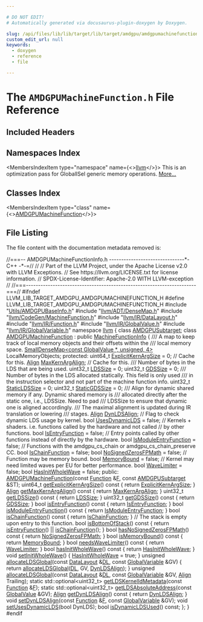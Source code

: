 ```yaml
---

# DO NOT EDIT!
# Automatically generated via docusaurus-plugin-doxygen by Doxygen.

slug: /api/files/lib/lib/target/lib/target/amdgpu/amdgpumachinefunction-h
custom_edit_url: null
keywords:
  - doxygen
  - reference
  - file

---
```





# The `AMDGPUMachineFunction.h` File Reference

<DoxygenPage pluginConfig={pluginConfig}>



## Included Headers

<IncludesList>
<IncludesListItem
  filePath="Utils/AMDGPUBaseInfo.h"
  permalink="/docs/api/files/lib/lib/target/lib/target/amdgpu/lib/target/amdgpu/utils/amdgpubaseinfo-h"
  isLocal="true" />
<IncludesListItem
  filePath="llvm/ADT/DenseMap.h"
  permalink="/docs/api/files/include/include/llvm/include/llvm/adt/densemap-h"
  isLocal="true" />
<IncludesListItem
  filePath="llvm/CodeGen/MachineFunction.h"
  permalink="/docs/api/files/include/include/llvm/include/llvm/codegen/machinefunction-h"
  isLocal="true" />
<IncludesListItem
  filePath="llvm/IR/DataLayout.h"
  permalink="/docs/api/files/include/include/llvm/include/llvm/ir/datalayout-h"
  isLocal="true" />
<IncludesListItem
  filePath="llvm/IR/Function.h"
  permalink="/docs/api/files/include/include/llvm/include/llvm/ir/function-h"
  isLocal="true" />
<IncludesListItem
  filePath="llvm/IR/GlobalValue.h"
  permalink="/docs/api/files/include/include/llvm/include/llvm/ir/globalvalue-h"
  isLocal="true" />
<IncludesListItem
  filePath="llvm/IR/GlobalVariable.h"
  permalink="/docs/api/files/include/include/llvm/include/llvm/ir/globalvariable-h"
  isLocal="true" />
</IncludesList>

## Namespaces Index

<MembersIndex>

<MembersIndexItem
  type="namespace"
  name={<><a href="/docs/api/namespaces/llvm">llvm</a></>}>
This is an optimization pass for GlobalISel generic memory operations. <a href="/docs/api/namespaces/llvm/#details">More...</a>
</MembersIndexItem>

</MembersIndex>

## Classes Index

<MembersIndex>

<MembersIndexItem
  type="class"
  name={<><a href="/docs/api/classes/llvm/amdgpumachinefunction">AMDGPUMachineFunction</a></>}>
</MembersIndexItem>

</MembersIndex>


## File Listing

The file content with the documentation metadata removed is:

<ProgramListing>

<Link id="l00001" /><CodeLine lineNumber="1"><span class="doxyHighlightComment">//===-- AMDGPUMachineFunctionInfo.h -------------------------------&#42;- C++ -&#42;-=//</span></CodeLine>
<Link id="l00002" /><CodeLine lineNumber="2"><span class="doxyHighlightComment">//</span></CodeLine>
<Link id="l00003" /><CodeLine lineNumber="3"><span class="doxyHighlightComment">// Part of the LLVM Project, under the Apache License v2.0 with LLVM Exceptions.</span></CodeLine>
<Link id="l00004" /><CodeLine lineNumber="4"><span class="doxyHighlightComment">// See https://llvm.org/LICENSE.txt for license information.</span></CodeLine>
<Link id="l00005" /><CodeLine lineNumber="5"><span class="doxyHighlightComment">// SPDX-License-Identifier: Apache-2.0 WITH LLVM-exception</span></CodeLine>
<Link id="l00006" /><CodeLine lineNumber="6"><span class="doxyHighlightComment">//</span></CodeLine>
<Link id="l00007" /><CodeLine lineNumber="7"><span class="doxyHighlightComment">//===----------------------------------------------------------------------===//</span></CodeLine>
<Link id="l00008" /><CodeLine lineNumber="8"></CodeLine>
<Link id="l00009" /><CodeLine lineNumber="9"><span class="doxyHighlightPreprocessor">#ifndef LLVM&#95;LIB&#95;TARGET&#95;AMDGPU&#95;AMDGPUMACHINEFUNCTION&#95;H</span></CodeLine>
<Link id="l00010" /><CodeLine lineNumber="10"><span class="doxyHighlightPreprocessor">#define LLVM&#95;LIB&#95;TARGET&#95;AMDGPU&#95;AMDGPUMACHINEFUNCTION&#95;H</span></CodeLine>
<Link id="l00011" /><CodeLine lineNumber="11"></CodeLine>
<Link id="l00012" /><CodeLine lineNumber="12"><span class="doxyHighlightPreprocessor">#include &quot;<a href="/docs/api/files/lib/lib/target/lib/target/amdgpu/lib/target/amdgpu/utils/amdgpubaseinfo-h">Utils/AMDGPUBaseInfo.h</a>&quot;</span></CodeLine>
<Link id="l00013" /><CodeLine lineNumber="13"><span class="doxyHighlightPreprocessor">#include &quot;<a href="/docs/api/files/include/include/llvm/include/llvm/adt/densemap-h">llvm/ADT/DenseMap.h</a>&quot;</span></CodeLine>
<Link id="l00014" /><CodeLine lineNumber="14"><span class="doxyHighlightPreprocessor">#include &quot;<a href="/docs/api/files/include/include/llvm/include/llvm/codegen/machinefunction-h">llvm/CodeGen/MachineFunction.h</a>&quot;</span></CodeLine>
<Link id="l00015" /><CodeLine lineNumber="15"><span class="doxyHighlightPreprocessor">#include &quot;<a href="/docs/api/files/include/include/llvm/include/llvm/ir/datalayout-h">llvm/IR/DataLayout.h</a>&quot;</span></CodeLine>
<Link id="l00016" /><CodeLine lineNumber="16"><span class="doxyHighlightPreprocessor">#include &quot;<a href="/docs/api/files/include/include/llvm/include/llvm/ir/function-h">llvm/IR/Function.h</a>&quot;</span></CodeLine>
<Link id="l00017" /><CodeLine lineNumber="17"><span class="doxyHighlightPreprocessor">#include &quot;<a href="/docs/api/files/include/include/llvm/include/llvm/ir/globalvalue-h">llvm/IR/GlobalValue.h</a>&quot;</span></CodeLine>
<Link id="l00018" /><CodeLine lineNumber="18"><span class="doxyHighlightPreprocessor">#include &quot;<a href="/docs/api/files/include/include/llvm/include/llvm/ir/globalvariable-h">llvm/IR/GlobalVariable.h</a>&quot;</span></CodeLine>
<Link id="l00019" /><CodeLine lineNumber="19"></CodeLine>
<Link id="l00020" /><CodeLine lineNumber="20"><span class="doxyHighlightKeyword">namespace </span><span class="doxyHighlight"><a href="/docs/api/namespaces/llvm">llvm</a> &#123;</span></CodeLine>
<Link id="l00021" /><CodeLine lineNumber="21"></CodeLine>
<Link id="l00022" /><CodeLine lineNumber="22"><span class="doxyHighlightKeyword">class </span><span class="doxyHighlight"><a href="/docs/api/classes/llvm/amdgpusubtarget">AMDGPUSubtarget</a>;</span></CodeLine>
<Link id="l00023" /><CodeLine lineNumber="23"></CodeLine>
<Link id="l00024" /><CodeLine lineNumber="24" lineLink="/docs/api/classes/llvm/amdgpumachinefunction"><span class="doxyHighlightKeyword">class </span><span class="doxyHighlight"><a href="/docs/api/classes/llvm/amdgpumachinefunction/#a068641b222182c6ca0412660993bf1fe">AMDGPUMachineFunction</a> : </span><span class="doxyHighlightKeyword">public</span><span class="doxyHighlight"> <a href="/docs/api/structs/llvm/machinefunctioninfo">MachineFunctionInfo</a> &#123;</span></CodeLine>
<Link id="l00025" /><CodeLine lineNumber="25"><span class="doxyHighlightComment">  /// A map to keep track of local memory objects and their offsets within the</span></CodeLine>
<Link id="l00026" /><CodeLine lineNumber="26"><span class="doxyHighlightComment">  /// local memory space.</span></CodeLine>
<Link id="l00027" /><CodeLine lineNumber="27"><span class="doxyHighlight">  <a href="/docs/api/classes/llvm/smalldensemap">SmallDenseMap&lt;const GlobalValue &#42;, unsigned, 4&gt;</a> LocalMemoryObjects;</span></CodeLine>
<Link id="l00028" /><CodeLine lineNumber="28"></CodeLine>
<Link id="l00029" /><CodeLine lineNumber="29"><span class="doxyHighlightKeyword">protected</span><span class="doxyHighlight">:</span></CodeLine>
<Link id="l00030" /><CodeLine lineNumber="30" lineLink="/docs/api/classes/llvm/amdgpumachinefunction/#a9318690cba377542ffecdb6a8a2ac39f"><span class="doxyHighlight">  uint64&#95;t <a href="/docs/api/classes/llvm/amdgpumachinefunction/#a9318690cba377542ffecdb6a8a2ac39f">ExplicitKernArgSize</a> = 0; </span><span class="doxyHighlightComment">// Cache for this.</span></CodeLine>
<Link id="l00031" /><CodeLine lineNumber="31" lineLink="/docs/api/classes/llvm/amdgpumachinefunction/#a5b5bc726d50b57e9e82bfd02eecb7e91"><span class="doxyHighlight">  <a href="/docs/api/structs/llvm/align">Align</a> <a href="/docs/api/classes/llvm/amdgpumachinefunction/#a5b5bc726d50b57e9e82bfd02eecb7e91">MaxKernArgAlign</a>;        </span><span class="doxyHighlightComment">// Cache for this.</span></CodeLine>
<Link id="l00032" /><CodeLine lineNumber="32"></CodeLine>
<Link id="l00033" /><CodeLine lineNumber="33"><span class="doxyHighlightComment">  /// Number of bytes in the LDS that are being used.</span></CodeLine>
<Link id="l00034" /><CodeLine lineNumber="34" lineLink="/docs/api/classes/llvm/amdgpumachinefunction/#a4ea1052b644ee8178f59af2fc849ad74"><span class="doxyHighlight">  uint32&#95;t <a href="/docs/api/classes/llvm/amdgpumachinefunction/#a4ea1052b644ee8178f59af2fc849ad74">LDSSize</a> = 0;</span></CodeLine>
<Link id="l00035" /><CodeLine lineNumber="35" lineLink="/docs/api/classes/llvm/amdgpumachinefunction/#a6e4dd0cb7a44f4d03ce17571e9b63c06"><span class="doxyHighlight">  uint32&#95;t <a href="/docs/api/classes/llvm/amdgpumachinefunction/#a6e4dd0cb7a44f4d03ce17571e9b63c06">GDSSize</a> = 0;</span></CodeLine>
<Link id="l00036" /><CodeLine lineNumber="36"></CodeLine>
<Link id="l00037" /><CodeLine lineNumber="37"><span class="doxyHighlightComment">  /// Number of bytes in the LDS allocated statically. This field is only used</span></CodeLine>
<Link id="l00038" /><CodeLine lineNumber="38"><span class="doxyHighlightComment">  /// in the instruction selector and not part of the machine function info.</span></CodeLine>
<Link id="l00039" /><CodeLine lineNumber="39" lineLink="/docs/api/classes/llvm/amdgpumachinefunction/#ad8f51075bee6e9e5c9d7dfb47ea79a85"><span class="doxyHighlight">  uint32&#95;t <a href="/docs/api/classes/llvm/amdgpumachinefunction/#ad8f51075bee6e9e5c9d7dfb47ea79a85">StaticLDSSize</a> = 0;</span></CodeLine>
<Link id="l00040" /><CodeLine lineNumber="40" lineLink="/docs/api/classes/llvm/amdgpumachinefunction/#a42f8ddd08e6b72408232138955af8b84"><span class="doxyHighlight">  uint32&#95;t <a href="/docs/api/classes/llvm/amdgpumachinefunction/#a42f8ddd08e6b72408232138955af8b84">StaticGDSSize</a> = 0;</span></CodeLine>
<Link id="l00041" /><CodeLine lineNumber="41"></CodeLine>
<Link id="l00042" /><CodeLine lineNumber="42"><span class="doxyHighlightComment">  /// Align for dynamic shared memory if any. Dynamic shared memory is</span></CodeLine>
<Link id="l00043" /><CodeLine lineNumber="43"><span class="doxyHighlightComment">  /// allocated directly after the static one, i.e., LDSSize. Need to pad</span></CodeLine>
<Link id="l00044" /><CodeLine lineNumber="44"><span class="doxyHighlightComment">  /// LDSSize to ensure that dynamic one is aligned accordingly.</span></CodeLine>
<Link id="l00045" /><CodeLine lineNumber="45"><span class="doxyHighlightComment">  /// The maximal alignment is updated during IR translation or lowering</span></CodeLine>
<Link id="l00046" /><CodeLine lineNumber="46"><span class="doxyHighlightComment">  /// stages.</span></CodeLine>
<Link id="l00047" /><CodeLine lineNumber="47" lineLink="/docs/api/classes/llvm/amdgpumachinefunction/#a26dfb8d7a283c9d86569786a61f4ced8"><span class="doxyHighlight">  <a href="/docs/api/structs/llvm/align">Align</a> <a href="/docs/api/classes/llvm/amdgpumachinefunction/#a26dfb8d7a283c9d86569786a61f4ced8">DynLDSAlign</a>;</span></CodeLine>
<Link id="l00048" /><CodeLine lineNumber="48"></CodeLine>
<Link id="l00049" /><CodeLine lineNumber="49"><span class="doxyHighlight">  </span><span class="doxyHighlightComment">// Flag to check dynamic LDS usage by kernel.</span></CodeLine>
<Link id="l00050" /><CodeLine lineNumber="50" lineLink="/docs/api/classes/llvm/amdgpumachinefunction/#abd14168911d00008d017d4d2f79d88d7"><span class="doxyHighlight">  </span><span class="doxyHighlightKeywordType">bool</span><span class="doxyHighlight"> <a href="/docs/api/classes/llvm/amdgpumachinefunction/#abd14168911d00008d017d4d2f79d88d7">UsesDynamicLDS</a> = </span><span class="doxyHighlightKeyword">false</span><span class="doxyHighlight">;</span></CodeLine>
<Link id="l00051" /><CodeLine lineNumber="51"></CodeLine>
<Link id="l00052" /><CodeLine lineNumber="52"><span class="doxyHighlight">  </span><span class="doxyHighlightComment">// Kernels + shaders. i.e. functions called by the hardware and not called</span></CodeLine>
<Link id="l00053" /><CodeLine lineNumber="53"><span class="doxyHighlight">  </span><span class="doxyHighlightComment">// by other functions.</span></CodeLine>
<Link id="l00054" /><CodeLine lineNumber="54" lineLink="/docs/api/classes/llvm/amdgpumachinefunction/#aa59a9d94554865b7bab5bea11f8b973d"><span class="doxyHighlight">  </span><span class="doxyHighlightKeywordType">bool</span><span class="doxyHighlight"> <a href="/docs/api/classes/llvm/amdgpumachinefunction/#aa59a9d94554865b7bab5bea11f8b973d">IsEntryFunction</a> = </span><span class="doxyHighlightKeyword">false</span><span class="doxyHighlight">;</span></CodeLine>
<Link id="l00055" /><CodeLine lineNumber="55"></CodeLine>
<Link id="l00056" /><CodeLine lineNumber="56"><span class="doxyHighlight">  </span><span class="doxyHighlightComment">// Entry points called by other functions instead of directly by the hardware.</span></CodeLine>
<Link id="l00057" /><CodeLine lineNumber="57" lineLink="/docs/api/classes/llvm/amdgpumachinefunction/#ace6d8c6efdd13fdf8c3831ca049d1377"><span class="doxyHighlight">  </span><span class="doxyHighlightKeywordType">bool</span><span class="doxyHighlight"> <a href="/docs/api/classes/llvm/amdgpumachinefunction/#ace6d8c6efdd13fdf8c3831ca049d1377">IsModuleEntryFunction</a> = </span><span class="doxyHighlightKeyword">false</span><span class="doxyHighlight">;</span></CodeLine>
<Link id="l00058" /><CodeLine lineNumber="58"></CodeLine>
<Link id="l00059" /><CodeLine lineNumber="59"><span class="doxyHighlight">  </span><span class="doxyHighlightComment">// Functions with the amdgpu&#95;cs&#95;chain or amdgpu&#95;cs&#95;chain&#95;preserve CC.</span></CodeLine>
<Link id="l00060" /><CodeLine lineNumber="60" lineLink="/docs/api/classes/llvm/amdgpumachinefunction/#a037d12d5a0b5626bca86803be4ff3dcc"><span class="doxyHighlight">  </span><span class="doxyHighlightKeywordType">bool</span><span class="doxyHighlight"> <a href="/docs/api/classes/llvm/amdgpumachinefunction/#a037d12d5a0b5626bca86803be4ff3dcc">IsChainFunction</a> = </span><span class="doxyHighlightKeyword">false</span><span class="doxyHighlight">;</span></CodeLine>
<Link id="l00061" /><CodeLine lineNumber="61"></CodeLine>
<Link id="l00062" /><CodeLine lineNumber="62" lineLink="/docs/api/classes/llvm/amdgpumachinefunction/#adb0af18f1972cd5ac546dd5c00fd8a3c"><span class="doxyHighlight">  </span><span class="doxyHighlightKeywordType">bool</span><span class="doxyHighlight"> <a href="/docs/api/classes/llvm/amdgpumachinefunction/#adb0af18f1972cd5ac546dd5c00fd8a3c">NoSignedZerosFPMath</a> = </span><span class="doxyHighlightKeyword">false</span><span class="doxyHighlight">;</span></CodeLine>
<Link id="l00063" /><CodeLine lineNumber="63"></CodeLine>
<Link id="l00064" /><CodeLine lineNumber="64"><span class="doxyHighlight">  </span><span class="doxyHighlightComment">// Function may be memory bound.</span></CodeLine>
<Link id="l00065" /><CodeLine lineNumber="65" lineLink="/docs/api/classes/llvm/amdgpumachinefunction/#a6f2639538d0b4aad2be25d5c27085c7d"><span class="doxyHighlight">  </span><span class="doxyHighlightKeywordType">bool</span><span class="doxyHighlight"> <a href="/docs/api/classes/llvm/amdgpumachinefunction/#a6f2639538d0b4aad2be25d5c27085c7d">MemoryBound</a> = </span><span class="doxyHighlightKeyword">false</span><span class="doxyHighlight">;</span></CodeLine>
<Link id="l00066" /><CodeLine lineNumber="66"></CodeLine>
<Link id="l00067" /><CodeLine lineNumber="67"><span class="doxyHighlight">  </span><span class="doxyHighlightComment">// Kernel may need limited waves per EU for better performance.</span></CodeLine>
<Link id="l00068" /><CodeLine lineNumber="68" lineLink="/docs/api/classes/llvm/amdgpumachinefunction/#a42989a7812f1018b0aa737f7fed9f3f2"><span class="doxyHighlight">  </span><span class="doxyHighlightKeywordType">bool</span><span class="doxyHighlight"> <a href="/docs/api/classes/llvm/amdgpumachinefunction/#a42989a7812f1018b0aa737f7fed9f3f2">WaveLimiter</a> = </span><span class="doxyHighlightKeyword">false</span><span class="doxyHighlight">;</span></CodeLine>
<Link id="l00069" /><CodeLine lineNumber="69"></CodeLine>
<Link id="l00070" /><CodeLine lineNumber="70" lineLink="/docs/api/classes/llvm/amdgpumachinefunction/#af7087f849071c453aff24149484195ad"><span class="doxyHighlight">  </span><span class="doxyHighlightKeywordType">bool</span><span class="doxyHighlight"> <a href="/docs/api/classes/llvm/amdgpumachinefunction/#af7087f849071c453aff24149484195ad">HasInitWholeWave</a> = </span><span class="doxyHighlightKeyword">false</span><span class="doxyHighlight">;</span></CodeLine>
<Link id="l00071" /><CodeLine lineNumber="71"></CodeLine>
<Link id="l00072" /><CodeLine lineNumber="72"><span class="doxyHighlightKeyword">public</span><span class="doxyHighlight">:</span></CodeLine>
<Link id="l00073" /><CodeLine lineNumber="73"><span class="doxyHighlight">  <a href="/docs/api/classes/llvm/amdgpumachinefunction/#a068641b222182c6ca0412660993bf1fe">AMDGPUMachineFunction</a>(</span><span class="doxyHighlightKeyword">const</span><span class="doxyHighlight"> <a href="/docs/api/classes/llvm/function">Function</a> &amp;<a href="/docs/api/files/lib/lib/support/md5-cpp/#a96d73bbd7af15cb1fc38c3f4a3bd82e9">F</a>, </span><span class="doxyHighlightKeyword">const</span><span class="doxyHighlight"> <a href="/docs/api/classes/llvm/amdgpusubtarget">AMDGPUSubtarget</a> &amp;ST);</span></CodeLine>
<Link id="l00074" /><CodeLine lineNumber="74"></CodeLine>
<Link id="l00075" /><CodeLine lineNumber="75" lineLink="/docs/api/classes/llvm/amdgpumachinefunction/#a1ced58aedd5a6e72293baf4894eff497"><span class="doxyHighlight">  uint64&#95;t <a href="/docs/api/classes/llvm/amdgpumachinefunction/#a1ced58aedd5a6e72293baf4894eff497">getExplicitKernArgSize</a>()</span><span class="doxyHighlightKeyword"> const </span><span class="doxyHighlight">&#123;</span></CodeLine>
<Link id="l00076" /><CodeLine lineNumber="76"><span class="doxyHighlight">    </span><span class="doxyHighlightKeywordFlow">return</span><span class="doxyHighlight"> <a href="/docs/api/classes/llvm/amdgpumachinefunction/#a9318690cba377542ffecdb6a8a2ac39f">ExplicitKernArgSize</a>;</span></CodeLine>
<Link id="l00077" /><CodeLine lineNumber="77"><span class="doxyHighlight">  &#125;</span></CodeLine>
<Link id="l00078" /><CodeLine lineNumber="78"></CodeLine>
<Link id="l00079" /><CodeLine lineNumber="79" lineLink="/docs/api/classes/llvm/amdgpumachinefunction/#a13d8554bed127850d39571581b7ded81"><span class="doxyHighlight">  <a href="/docs/api/structs/llvm/align">Align</a> <a href="/docs/api/classes/llvm/amdgpumachinefunction/#a13d8554bed127850d39571581b7ded81">getMaxKernArgAlign</a>()</span><span class="doxyHighlightKeyword"> const </span><span class="doxyHighlight">&#123; </span><span class="doxyHighlightKeywordFlow">return</span><span class="doxyHighlight"> <a href="/docs/api/classes/llvm/amdgpumachinefunction/#a5b5bc726d50b57e9e82bfd02eecb7e91">MaxKernArgAlign</a>; &#125;</span></CodeLine>
<Link id="l00080" /><CodeLine lineNumber="80"></CodeLine>
<Link id="l00081" /><CodeLine lineNumber="81" lineLink="/docs/api/classes/llvm/amdgpumachinefunction/#a1e2bde424bd7365a73971777ed20a7a8"><span class="doxyHighlight">  uint32&#95;t <a href="/docs/api/classes/llvm/amdgpumachinefunction/#a1e2bde424bd7365a73971777ed20a7a8">getLDSSize</a>()</span><span class="doxyHighlightKeyword"> const </span><span class="doxyHighlight">&#123;</span></CodeLine>
<Link id="l00082" /><CodeLine lineNumber="82"><span class="doxyHighlight">    </span><span class="doxyHighlightKeywordFlow">return</span><span class="doxyHighlight"> <a href="/docs/api/classes/llvm/amdgpumachinefunction/#a4ea1052b644ee8178f59af2fc849ad74">LDSSize</a>;</span></CodeLine>
<Link id="l00083" /><CodeLine lineNumber="83"><span class="doxyHighlight">  &#125;</span></CodeLine>
<Link id="l00084" /><CodeLine lineNumber="84"></CodeLine>
<Link id="l00085" /><CodeLine lineNumber="85" lineLink="/docs/api/classes/llvm/amdgpumachinefunction/#a5cf3d96902ddf401b7d128644c0d19ce"><span class="doxyHighlight">  uint32&#95;t <a href="/docs/api/classes/llvm/amdgpumachinefunction/#a5cf3d96902ddf401b7d128644c0d19ce">getGDSSize</a>()</span><span class="doxyHighlightKeyword"> const </span><span class="doxyHighlight">&#123;</span></CodeLine>
<Link id="l00086" /><CodeLine lineNumber="86"><span class="doxyHighlight">    </span><span class="doxyHighlightKeywordFlow">return</span><span class="doxyHighlight"> <a href="/docs/api/classes/llvm/amdgpumachinefunction/#a6e4dd0cb7a44f4d03ce17571e9b63c06">GDSSize</a>;</span></CodeLine>
<Link id="l00087" /><CodeLine lineNumber="87"><span class="doxyHighlight">  &#125;</span></CodeLine>
<Link id="l00088" /><CodeLine lineNumber="88"></CodeLine>
<Link id="l00089" /><CodeLine lineNumber="89" lineLink="/docs/api/classes/llvm/amdgpumachinefunction/#ab37f1839fd82f8b84b7a2ca87b289c46"><span class="doxyHighlight">  </span><span class="doxyHighlightKeywordType">bool</span><span class="doxyHighlight"> <a href="/docs/api/classes/llvm/amdgpumachinefunction/#ab37f1839fd82f8b84b7a2ca87b289c46">isEntryFunction</a>()</span><span class="doxyHighlightKeyword"> const </span><span class="doxyHighlight">&#123;</span></CodeLine>
<Link id="l00090" /><CodeLine lineNumber="90"><span class="doxyHighlight">    </span><span class="doxyHighlightKeywordFlow">return</span><span class="doxyHighlight"> <a href="/docs/api/classes/llvm/amdgpumachinefunction/#aa59a9d94554865b7bab5bea11f8b973d">IsEntryFunction</a>;</span></CodeLine>
<Link id="l00091" /><CodeLine lineNumber="91"><span class="doxyHighlight">  &#125;</span></CodeLine>
<Link id="l00092" /><CodeLine lineNumber="92"></CodeLine>
<Link id="l00093" /><CodeLine lineNumber="93" lineLink="/docs/api/classes/llvm/amdgpumachinefunction/#ac1af3affe7a4cee4c8f08afbd7e20282"><span class="doxyHighlight">  </span><span class="doxyHighlightKeywordType">bool</span><span class="doxyHighlight"> <a href="/docs/api/classes/llvm/amdgpumachinefunction/#ac1af3affe7a4cee4c8f08afbd7e20282">isModuleEntryFunction</a>()</span><span class="doxyHighlightKeyword"> const </span><span class="doxyHighlight">&#123; </span><span class="doxyHighlightKeywordFlow">return</span><span class="doxyHighlight"> <a href="/docs/api/classes/llvm/amdgpumachinefunction/#ace6d8c6efdd13fdf8c3831ca049d1377">IsModuleEntryFunction</a>; &#125;</span></CodeLine>
<Link id="l00094" /><CodeLine lineNumber="94"></CodeLine>
<Link id="l00095" /><CodeLine lineNumber="95" lineLink="/docs/api/classes/llvm/amdgpumachinefunction/#a8bc6e445f31f547c90d8d35d0b2259df"><span class="doxyHighlight">  </span><span class="doxyHighlightKeywordType">bool</span><span class="doxyHighlight"> <a href="/docs/api/classes/llvm/amdgpumachinefunction/#a8bc6e445f31f547c90d8d35d0b2259df">isChainFunction</a>()</span><span class="doxyHighlightKeyword"> const </span><span class="doxyHighlight">&#123; </span><span class="doxyHighlightKeywordFlow">return</span><span class="doxyHighlight"> <a href="/docs/api/classes/llvm/amdgpumachinefunction/#a037d12d5a0b5626bca86803be4ff3dcc">IsChainFunction</a>; &#125;</span></CodeLine>
<Link id="l00096" /><CodeLine lineNumber="96"></CodeLine>
<Link id="l00097" /><CodeLine lineNumber="97"><span class="doxyHighlight">  </span><span class="doxyHighlightComment">// The stack is empty upon entry to this function.</span></CodeLine>
<Link id="l00098" /><CodeLine lineNumber="98" lineLink="/docs/api/classes/llvm/amdgpumachinefunction/#a4a54a8e4e1d0b402f3cfd22a32bb3452"><span class="doxyHighlight">  </span><span class="doxyHighlightKeywordType">bool</span><span class="doxyHighlight"> <a href="/docs/api/classes/llvm/amdgpumachinefunction/#a4a54a8e4e1d0b402f3cfd22a32bb3452">isBottomOfStack</a>()</span><span class="doxyHighlightKeyword"> const </span><span class="doxyHighlight">&#123;</span></CodeLine>
<Link id="l00099" /><CodeLine lineNumber="99"><span class="doxyHighlight">    </span><span class="doxyHighlightKeywordFlow">return</span><span class="doxyHighlight"> <a href="/docs/api/classes/llvm/amdgpumachinefunction/#ab37f1839fd82f8b84b7a2ca87b289c46">isEntryFunction</a>() || <a href="/docs/api/classes/llvm/amdgpumachinefunction/#a8bc6e445f31f547c90d8d35d0b2259df">isChainFunction</a>();</span></CodeLine>
<Link id="l00100" /><CodeLine lineNumber="100"><span class="doxyHighlight">  &#125;</span></CodeLine>
<Link id="l00101" /><CodeLine lineNumber="101"></CodeLine>
<Link id="l00102" /><CodeLine lineNumber="102" lineLink="/docs/api/classes/llvm/amdgpumachinefunction/#ad3d7e85a788c31301c51ac32d2788c51"><span class="doxyHighlight">  </span><span class="doxyHighlightKeywordType">bool</span><span class="doxyHighlight"> <a href="/docs/api/classes/llvm/amdgpumachinefunction/#ad3d7e85a788c31301c51ac32d2788c51">hasNoSignedZerosFPMath</a>()</span><span class="doxyHighlightKeyword"> const </span><span class="doxyHighlight">&#123;</span></CodeLine>
<Link id="l00103" /><CodeLine lineNumber="103"><span class="doxyHighlight">    </span><span class="doxyHighlightKeywordFlow">return</span><span class="doxyHighlight"> <a href="/docs/api/classes/llvm/amdgpumachinefunction/#adb0af18f1972cd5ac546dd5c00fd8a3c">NoSignedZerosFPMath</a>;</span></CodeLine>
<Link id="l00104" /><CodeLine lineNumber="104"><span class="doxyHighlight">  &#125;</span></CodeLine>
<Link id="l00105" /><CodeLine lineNumber="105"></CodeLine>
<Link id="l00106" /><CodeLine lineNumber="106" lineLink="/docs/api/classes/llvm/amdgpumachinefunction/#a407ff8c3197738bf736ec51719151e48"><span class="doxyHighlight">  </span><span class="doxyHighlightKeywordType">bool</span><span class="doxyHighlight"> <a href="/docs/api/classes/llvm/amdgpumachinefunction/#a407ff8c3197738bf736ec51719151e48">isMemoryBound</a>()</span><span class="doxyHighlightKeyword"> const </span><span class="doxyHighlight">&#123;</span></CodeLine>
<Link id="l00107" /><CodeLine lineNumber="107"><span class="doxyHighlight">    </span><span class="doxyHighlightKeywordFlow">return</span><span class="doxyHighlight"> <a href="/docs/api/classes/llvm/amdgpumachinefunction/#a6f2639538d0b4aad2be25d5c27085c7d">MemoryBound</a>;</span></CodeLine>
<Link id="l00108" /><CodeLine lineNumber="108"><span class="doxyHighlight">  &#125;</span></CodeLine>
<Link id="l00109" /><CodeLine lineNumber="109"></CodeLine>
<Link id="l00110" /><CodeLine lineNumber="110" lineLink="/docs/api/classes/llvm/amdgpumachinefunction/#a61125d565ef25fe00c5ca2a62c3c0e63"><span class="doxyHighlight">  </span><span class="doxyHighlightKeywordType">bool</span><span class="doxyHighlight"> <a href="/docs/api/classes/llvm/amdgpumachinefunction/#a61125d565ef25fe00c5ca2a62c3c0e63">needsWaveLimiter</a>()</span><span class="doxyHighlightKeyword"> const </span><span class="doxyHighlight">&#123;</span></CodeLine>
<Link id="l00111" /><CodeLine lineNumber="111"><span class="doxyHighlight">    </span><span class="doxyHighlightKeywordFlow">return</span><span class="doxyHighlight"> <a href="/docs/api/classes/llvm/amdgpumachinefunction/#a42989a7812f1018b0aa737f7fed9f3f2">WaveLimiter</a>;</span></CodeLine>
<Link id="l00112" /><CodeLine lineNumber="112"><span class="doxyHighlight">  &#125;</span></CodeLine>
<Link id="l00113" /><CodeLine lineNumber="113"></CodeLine>
<Link id="l00114" /><CodeLine lineNumber="114" lineLink="/docs/api/classes/llvm/amdgpumachinefunction/#aa98e28f571427a5c66c2f74420e85c4c"><span class="doxyHighlight">  </span><span class="doxyHighlightKeywordType">bool</span><span class="doxyHighlight"> <a href="/docs/api/classes/llvm/amdgpumachinefunction/#aa98e28f571427a5c66c2f74420e85c4c">hasInitWholeWave</a>()</span><span class="doxyHighlightKeyword"> const </span><span class="doxyHighlight">&#123; </span><span class="doxyHighlightKeywordFlow">return</span><span class="doxyHighlight"> <a href="/docs/api/classes/llvm/amdgpumachinefunction/#af7087f849071c453aff24149484195ad">HasInitWholeWave</a>; &#125;</span></CodeLine>
<Link id="l00115" /><CodeLine lineNumber="115" lineLink="/docs/api/classes/llvm/amdgpumachinefunction/#a10b5e43cf76cb088fdcd63d47146b703"><span class="doxyHighlight">  </span><span class="doxyHighlightKeywordType">void</span><span class="doxyHighlight"> <a href="/docs/api/classes/llvm/amdgpumachinefunction/#a10b5e43cf76cb088fdcd63d47146b703">setInitWholeWave</a>() &#123; <a href="/docs/api/classes/llvm/amdgpumachinefunction/#af7087f849071c453aff24149484195ad">HasInitWholeWave</a> = </span><span class="doxyHighlightKeyword">true</span><span class="doxyHighlight">; &#125;</span></CodeLine>
<Link id="l00116" /><CodeLine lineNumber="116"></CodeLine>
<Link id="l00117" /><CodeLine lineNumber="117" lineLink="/docs/api/classes/llvm/amdgpumachinefunction/#aafb5cd8f55deecfdc2acb25c44491a36"><span class="doxyHighlight">  </span><span class="doxyHighlightKeywordType">unsigned</span><span class="doxyHighlight"> <a href="/docs/api/classes/llvm/amdgpumachinefunction/#aafb5cd8f55deecfdc2acb25c44491a36">allocateLDSGlobal</a>(</span><span class="doxyHighlightKeyword">const</span><span class="doxyHighlight"> <a href="/docs/api/classes/llvm/datalayout">DataLayout</a> &amp;<a href="/docs/api/files/lib/lib/target/lib/target/arm/armslshardening-cpp/#ad467c4ab9119043f9b7750ab986be61a">DL</a>, </span><span class="doxyHighlightKeyword">const</span><span class="doxyHighlight"> <a href="/docs/api/classes/llvm/globalvariable">GlobalVariable</a> &amp;GV) &#123;</span></CodeLine>
<Link id="l00118" /><CodeLine lineNumber="118"><span class="doxyHighlight">    </span><span class="doxyHighlightKeywordFlow">return</span><span class="doxyHighlight"> <a href="/docs/api/classes/llvm/amdgpumachinefunction/#aafb5cd8f55deecfdc2acb25c44491a36">allocateLDSGlobal</a>(<a href="/docs/api/files/lib/lib/target/lib/target/arm/armslshardening-cpp/#ad467c4ab9119043f9b7750ab986be61a">DL</a>, GV, <a href="/docs/api/classes/llvm/amdgpumachinefunction/#a26dfb8d7a283c9d86569786a61f4ced8">DynLDSAlign</a>);</span></CodeLine>
<Link id="l00119" /><CodeLine lineNumber="119"><span class="doxyHighlight">  &#125;</span></CodeLine>
<Link id="l00120" /><CodeLine lineNumber="120"></CodeLine>
<Link id="l00121" /><CodeLine lineNumber="121"><span class="doxyHighlight">  </span><span class="doxyHighlightKeywordType">unsigned</span><span class="doxyHighlight"> <a href="/docs/api/classes/llvm/amdgpumachinefunction/#aafb5cd8f55deecfdc2acb25c44491a36">allocateLDSGlobal</a>(</span><span class="doxyHighlightKeyword">const</span><span class="doxyHighlight"> <a href="/docs/api/classes/llvm/datalayout">DataLayout</a> &amp;<a href="/docs/api/files/lib/lib/target/lib/target/arm/armslshardening-cpp/#ad467c4ab9119043f9b7750ab986be61a">DL</a>, </span><span class="doxyHighlightKeyword">const</span><span class="doxyHighlight"> <a href="/docs/api/classes/llvm/globalvariable">GlobalVariable</a> &amp;GV,</span></CodeLine>
<Link id="l00122" /><CodeLine lineNumber="122"><span class="doxyHighlight">                             <a href="/docs/api/structs/llvm/align">Align</a> Trailing);</span></CodeLine>
<Link id="l00123" /><CodeLine lineNumber="123"></CodeLine>
<Link id="l00124" /><CodeLine lineNumber="124"><span class="doxyHighlight">  </span><span class="doxyHighlightKeyword">static</span><span class="doxyHighlight"> std::optional&lt;uint32&#95;t&gt; <a href="/docs/api/classes/llvm/amdgpumachinefunction/#a13726c00b6a447734d47ecaae49ebbd0">getLDSKernelIdMetadata</a>(</span><span class="doxyHighlightKeyword">const</span><span class="doxyHighlight"> <a href="/docs/api/classes/llvm/function">Function</a> &amp;<a href="/docs/api/files/lib/lib/support/md5-cpp/#a96d73bbd7af15cb1fc38c3f4a3bd82e9">F</a>);</span></CodeLine>
<Link id="l00125" /><CodeLine lineNumber="125"><span class="doxyHighlight">  </span><span class="doxyHighlightKeyword">static</span><span class="doxyHighlight"> std::optional&lt;uint32&#95;t&gt; <a href="/docs/api/classes/llvm/amdgpumachinefunction/#a6367c396ac6375707af64e0f9a8ad08f">getLDSAbsoluteAddress</a>(</span><span class="doxyHighlightKeyword">const</span><span class="doxyHighlight"> <a href="/docs/api/classes/llvm/globalvalue">GlobalValue</a> &amp;GV);</span></CodeLine>
<Link id="l00126" /><CodeLine lineNumber="126"></CodeLine>
<Link id="l00127" /><CodeLine lineNumber="127" lineLink="/docs/api/classes/llvm/amdgpumachinefunction/#af2b38e2d55792f4c7e547a0ef20a76af"><span class="doxyHighlight">  <a href="/docs/api/structs/llvm/align">Align</a> <a href="/docs/api/classes/llvm/amdgpumachinefunction/#af2b38e2d55792f4c7e547a0ef20a76af">getDynLDSAlign</a>()</span><span class="doxyHighlightKeyword"> const </span><span class="doxyHighlight">&#123; </span><span class="doxyHighlightKeywordFlow">return</span><span class="doxyHighlight"> <a href="/docs/api/classes/llvm/amdgpumachinefunction/#a26dfb8d7a283c9d86569786a61f4ced8">DynLDSAlign</a>; &#125;</span></CodeLine>
<Link id="l00128" /><CodeLine lineNumber="128"></CodeLine>
<Link id="l00129" /><CodeLine lineNumber="129"><span class="doxyHighlight">  </span><span class="doxyHighlightKeywordType">void</span><span class="doxyHighlight"> <a href="/docs/api/classes/llvm/amdgpumachinefunction/#a525be06bfa09ba3686ce7a9406a3f6cf">setDynLDSAlign</a>(</span><span class="doxyHighlightKeyword">const</span><span class="doxyHighlight"> <a href="/docs/api/classes/llvm/function">Function</a> &amp;<a href="/docs/api/files/lib/lib/support/md5-cpp/#a96d73bbd7af15cb1fc38c3f4a3bd82e9">F</a>, </span><span class="doxyHighlightKeyword">const</span><span class="doxyHighlight"> <a href="/docs/api/classes/llvm/globalvariable">GlobalVariable</a> &amp;GV);</span></CodeLine>
<Link id="l00130" /><CodeLine lineNumber="130"></CodeLine>
<Link id="l00131" /><CodeLine lineNumber="131"><span class="doxyHighlight">  </span><span class="doxyHighlightKeywordType">void</span><span class="doxyHighlight"> <a href="/docs/api/classes/llvm/amdgpumachinefunction/#a347908ae309a3e56923ff52177e50f89">setUsesDynamicLDS</a>(</span><span class="doxyHighlightKeywordType">bool</span><span class="doxyHighlight"> DynLDS);</span></CodeLine>
<Link id="l00132" /><CodeLine lineNumber="132"></CodeLine>
<Link id="l00133" /><CodeLine lineNumber="133"><span class="doxyHighlight">  </span><span class="doxyHighlightKeywordType">bool</span><span class="doxyHighlight"> <a href="/docs/api/classes/llvm/amdgpumachinefunction/#a32e4d90e6195c166c1d7115f6815a3fa">isDynamicLDSUsed</a>() </span><span class="doxyHighlightKeyword">const</span><span class="doxyHighlight">;</span></CodeLine>
<Link id="l00134" /><CodeLine lineNumber="134"><span class="doxyHighlight">&#125;;</span></CodeLine>
<Link id="l00135" /><CodeLine lineNumber="135"></CodeLine>
<Link id="l00136" /><CodeLine lineNumber="136"><span class="doxyHighlight">&#125;</span></CodeLine>
<Link id="l00137" /><CodeLine lineNumber="137"><span class="doxyHighlightPreprocessor">#endif</span></CodeLine>

</ProgramListing>


</DoxygenPage>
